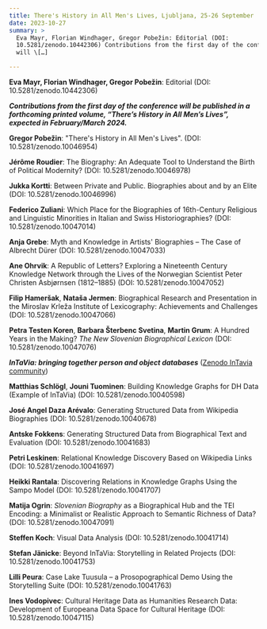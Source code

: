 ```yaml
---
title: There's History in All Men's Lives, Ljubljana, 25-26 September
date: 2023-10-27
summary: >
  Eva Mayr, Florian Windhager, Gregor Pobežin: Editorial (DOI:
  10.5281/zenodo.10442306) Contributions from the first day of the conference
  will \[…]

---
```

**Eva Mayr, Florian Windhager, Gregor Pobežin**: Editorial (DOI: 10.5281/zenodo.10442306)

***Contributions from the first day of the conference will be published in a forthcoming printed volume, “There’s History in All Men’s Lives”, expected in February/March 2024.***

**Gregor Pobežin**: "There's History in All Men's Lives". (DOI: 10.5281/zenodo.10046954)

**Jérôme Roudier**: The Biography: An Adequate Tool to Understand the Birth of Political Modernity? (DOI: 10.5281/zenodo.10046978)

**Jukka Kortti**: Between Private and Public. Biographies about and by an Elite (DOI: 10.5281/zenodo.10046996)

**Federico Zuliani**: Which Place for the Biographies of 16th-Century Religious and Linguistic Minorities in Italian and Swiss Historiographies? (DOI: 10.5281/zenodo.10047014)

**Anja Grebe**: Myth and Knowledge in Artists' Biographies – The Case of Albrecht Dürer (DOI: 10.5281/zenodo.10047033)

**Ane Ohrvik**: A Republic of Letters? Exploring a Nineteenth Century Knowledge Network through the Lives of the Norwegian Scientist Peter Christen Asbjørnsen (1812–1885) (DOI: 10.5281/zenodo.10047052)

**Filip Hameršak**, **Nataša Jermen**: Biographical Research and Presentation in the Miroslav Krleža Institute of Lexicography: Achievements and Challenges (DOI: 10.5281/zenodo.10047066)

**Petra Testen Koren**, **Barbara Šterbenc Svetina**, **Martin Grum**: A Hundred Years in the Making? *The New Slovenian Biographical Lexicon* (DOI: 10.5281/zenodo.10047076)

***InTaVia: bringing together person and object databases*** ([Zenodo InTavia community](https://zenodo.org/communities/intavia))

**Matthias Schlögl**, **Jouni Tuominen**: Building Knowledge Graphs for DH Data (Example of InTaVia) (DOI: 10.5281/zenodo.10040598)

**José Angel Daza Arévalo**: Generating Structured Data from Wikipedia Biographies (DOI: 10.5281/zenodo.10040678)

**Antske Fokkens**: Generating Structured Data from Biographical Text and Evaluation (DOI: 10.5281/zenodo.10041683)

**Petri Leskinen**: Relational Knowledge Discovery Based on Wikipedia Links (DOI: 10.5281/zenodo.10041697)

**Heikki Rantala**: Discovering Relations in Knowledge Graphs Using the Sampo Model (DOI: 10.5281/zenodo.10041707)

**Matija Ogrin**: *Slovenian Biography* as a Biographical Hub and the TEI Encoding: a Minimalist or Realistic Approach to Semantic Richness of Data? (DOI: 10.5281/zenodo.10047091)

**Steffen Koch**: Visual Data Analysis (DOI: 10.5281/zenodo.10041714)

**Stefan Jänicke**: Beyond InTaVia: Storytelling in Related Projects (DOI: 10.5281/zenodo.10041753)

**Lilli Peura**: Case Lake Tuusula – a Prosopographical Demo Using the Storytelling Suite (DOI: 10.5281/zenodo.10041763)

**Ines Vodopivec**: Cultural Heritage Data as Humanities Research Data: Development of Europeana Data Space for Cultural Heritage (DOI: 10.5281/zenodo.10047115)
